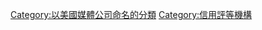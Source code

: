 {{Commons category|Standard & Poor's}}
{{Cat main|標準普爾}}

{{DEFAULTSORT:Standard & Poor's}}
[[Category:以美國媒體公司命名的分類|Category:以美國媒體公司命名的分類]]
[[Category:信用評等機構|Category:信用評等機構]]
